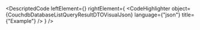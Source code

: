 
<DescriptedCode
  leftElement={<CouchdbDatabaseListQueryResultDTODesc />}
  rightElement={
    <CodeHighlighter
      object={CouchdbDatabaseListQueryResultDTOVisualJson}
      language={"json"}
      title={"Example"}
    />
  }
/>
